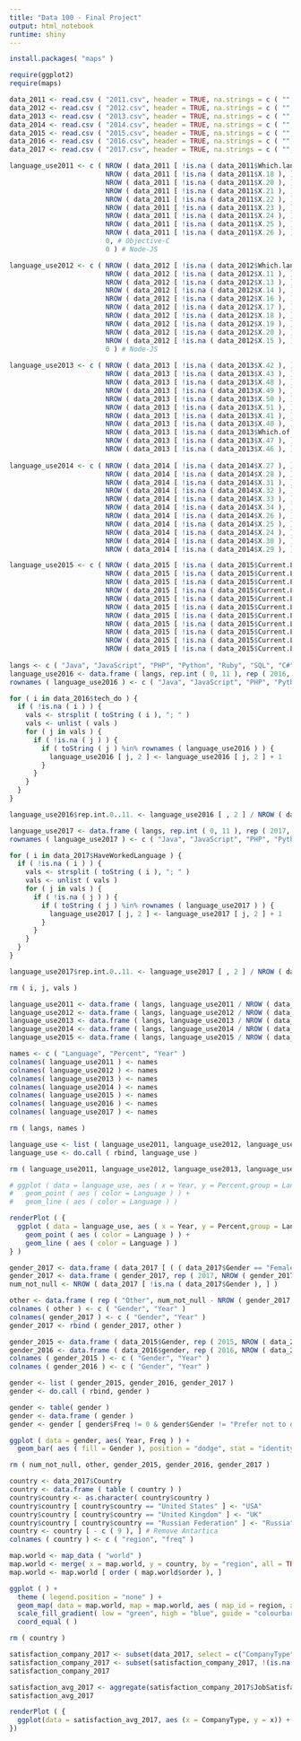 ```yaml
---
title: "Data 100 - Final Project"
output: html_notebook
runtime: shiny
---
```


```r
install.packages( "maps" )

require(ggplot2)
require(maps)
```


```r
data_2011 <- read.csv ( "2011.csv", header = TRUE, na.strings = c ( "", "NA" ) )
data_2012 <- read.csv ( "2012.csv", header = TRUE, na.strings = c ( "", "NA" ) )
data_2013 <- read.csv ( "2013.csv", header = TRUE, na.strings = c ( "", "NA" ) )
data_2014 <- read.csv ( "2014.csv", header = TRUE, na.strings = c ( "", "NA" ) )
data_2015 <- read.csv ( "2015.csv", header = TRUE, na.strings = c ( "", "NA" ) )
data_2016 <- read.csv ( "2016.csv", header = TRUE, na.strings = c ( "", "NA" ) )
data_2017 <- read.csv ( "2017.csv", header = TRUE, na.strings = c ( "", "NA" ) )
```


```r
language_use2011 <- c ( NROW ( data_2011 [ !is.na ( data_2011$Which.languages.are.you.proficient.in. ), ] ), # Java
                        NROW ( data_2011 [ !is.na ( data_2011$X.18 ), ] ), # JavaScript
                        NROW ( data_2011 [ !is.na ( data_2011$X.20 ), ] ), # PHP
                        NROW ( data_2011 [ !is.na ( data_2011$X.21 ), ] ), # Python
                        NROW ( data_2011 [ !is.na ( data_2011$X.22 ), ] ), # Ruby
                        NROW ( data_2011 [ !is.na ( data_2011$X.23 ), ] ), # SQL
                        NROW ( data_2011 [ !is.na ( data_2011$X.24 ), ] ), # C#
                        NROW ( data_2011 [ !is.na ( data_2011$X.25 ), ] ), # C++
                        NROW ( data_2011 [ !is.na ( data_2011$X.26 ), ] ), # C
                        0, # Objective-C
                        0 ) # Node-JS

language_use2012 <- c ( NROW ( data_2012 [ !is.na ( data_2012$Which.languages.are.you.proficient.in. ), ] ), # Java
                        NROW ( data_2012 [ !is.na ( data_2012$X.11 ), ] ), # JavaScript
                        NROW ( data_2012 [ !is.na ( data_2012$X.13 ), ] ), # PHP
                        NROW ( data_2012 [ !is.na ( data_2012$X.14 ), ] ), # Python
                        NROW ( data_2012 [ !is.na ( data_2012$X.16 ), ] ), # Ruby
                        NROW ( data_2012 [ !is.na ( data_2012$X.17 ), ] ), # SQL
                        NROW ( data_2012 [ !is.na ( data_2012$X.18 ), ] ), # C#
                        NROW ( data_2012 [ !is.na ( data_2012$X.19 ), ] ), # C++
                        NROW ( data_2012 [ !is.na ( data_2012$X.20 ), ] ), # C
                        NROW ( data_2012 [ !is.na ( data_2012$X.15 ), ] ), # Objective-C
                        0 ) # Node-JS
                        
language_use2013 <- c ( NROW ( data_2013 [ !is.na ( data_2013$X.42 ), ] ), # Java
                        NROW ( data_2013 [ !is.na ( data_2013$X.43 ), ] ), # JavaScript
                        NROW ( data_2013 [ !is.na ( data_2013$X.48 ), ] ), # PHP
                        NROW ( data_2013 [ !is.na ( data_2013$X.49 ), ] ), # Python
                        NROW ( data_2013 [ !is.na ( data_2013$X.50 ), ] ), # Ruby
                        NROW ( data_2013 [ !is.na ( data_2013$X.51 ), ] ), # SQL
                        NROW ( data_2013 [ !is.na ( data_2013$X.41 ), ] ), # C#
                        NROW ( data_2013 [ !is.na ( data_2013$X.40 ), ] ), # C++
                        NROW ( data_2013 [ !is.na ( data_2013$Which.of.the.following.languages.or.technologies.have.you.used.significantly.in.the.past.year. ), ] ), # C
                        NROW ( data_2013 [ !is.na ( data_2013$X.47 ), ] ), # Objective-C
                        NROW ( data_2013 [ !is.na ( data_2013$X.46 ), ] ) ) # Node-JS
                
language_use2014 <- c ( NROW ( data_2014 [ !is.na ( data_2014$X.27 ), ] ), # Java
                        NROW ( data_2014 [ !is.na ( data_2014$X.28 ), ] ), # JavaScript
                        NROW ( data_2014 [ !is.na ( data_2014$X.31 ), ] ), # PHP
                        NROW ( data_2014 [ !is.na ( data_2014$X.32 ), ] ), # Python
                        NROW ( data_2014 [ !is.na ( data_2014$X.33 ), ] ), # Ruby
                        NROW ( data_2014 [ !is.na ( data_2014$X.34 ), ] ), # SQL
                        NROW ( data_2014 [ !is.na ( data_2014$X.26 ), ] ), # C#
                        NROW ( data_2014 [ !is.na ( data_2014$X.25 ), ] ), # C++
                        NROW ( data_2014 [ !is.na ( data_2014$X.24 ), ] ), # C
                        NROW ( data_2014 [ !is.na ( data_2014$X.30 ), ] ), # Objective-C
                        NROW ( data_2014 [ !is.na ( data_2014$X.29 ), ] ) ) # Node-Js

language_use2015 <- c ( NROW ( data_2015 [ !is.na ( data_2015$Current.Lang...Tech..Java ), ] ), # Java
                        NROW ( data_2015 [ !is.na ( data_2015$Current.Lang...Tech..JavaScript ), ] ), # JavaScript
                        NROW ( data_2015 [ !is.na ( data_2015$Current.Lang...Tech..PHP ), ] ), # PHP
                        NROW ( data_2015 [ !is.na ( data_2015$Current.Lang...Tech..Python ), ] ), # Python
                        NROW ( data_2015 [ !is.na ( data_2015$Current.Lang...Tech..Ruby ), ] ), # Ruby
                        NROW ( data_2015 [ !is.na ( data_2015$Current.Lang...Tech..SQL ), ] ), # SQL
                        NROW ( data_2015 [ !is.na ( data_2015$Current.Lang...Tech..C. ), ] ), # C#
                        NROW ( data_2015 [ !is.na ( data_2015$Current.Lang...Tech..C.. ), ] ), # C++
                        NROW ( data_2015 [ !is.na ( data_2015$Current.Lang...Tech..C ), ] ), # C
                        NROW ( data_2015 [ !is.na ( data_2015$Current.Lang...Tech..Objective.C ), ] ), # OBjective-C
                        NROW ( data_2015 [ !is.na ( data_2015$Current.Lang...Tech..Node.js ), ] ) ) # Node-JS
  
langs <- c ( "Java", "JavaScript", "PHP", "Python", "Ruby", "SQL", "C#", "C++", "C", "Objective-C", "Node.js")
language_use2016 <- data.frame ( langs, rep.int ( 0, 11 ), rep ( 2016, 11 ) )  
rownames ( language_use2016 ) <- c ( "Java", "JavaScript", "PHP", "Python", "Ruby", "SQL", "C#", "C++", "C", "Objective-C", "Node.js")

for ( i in data_2016$tech_do ) {
  if ( !is.na ( i ) ) {
    vals <- strsplit ( toString ( i ), "; " )
    vals <- unlist ( vals )
    for ( j in vals ) {
      if ( !is.na ( j ) ) {
        if ( toString ( j ) %in% rownames ( language_use2016 ) ) {
          language_use2016 [ j, 2 ] <- language_use2016 [ j, 2 ] + 1 
        }
      }
    }
  } 
}

language_use2016$rep.int.0..11. <- language_use2016 [ , 2 ] / NROW ( data_2016 )

language_use2017 <- data.frame ( langs, rep.int ( 0, 11 ), rep ( 2017, 11 ) )
rownames ( language_use2017 ) <- c ( "Java", "JavaScript", "PHP", "Python", "Ruby", "SQL", "C#", "C++", "C", "Objective-C", "Node.js")

for ( i in data_2017$HaveWorkedLanguage ) {
  if ( !is.na ( i ) ) {
    vals <- strsplit ( toString ( i ), "; " )
    vals <- unlist ( vals )
    for ( j in vals ) {
      if ( !is.na ( j ) ) {
        if ( toString ( j ) %in% rownames ( language_use2017 ) ) {
          language_use2017 [ j, 2 ] <- language_use2017 [ j, 2 ] + 1 
        }
      }
    }
  } 
}

language_use2017$rep.int.0..11. <- language_use2017 [ , 2 ] / NROW ( data_2017 )

rm ( i, j, vals )

language_use2011 <- data.frame ( langs, language_use2011 / NROW ( data_2011 ), rep ( 2011, 11 ) )
language_use2012 <- data.frame ( langs, language_use2012 / NROW ( data_2012 ), rep ( 2012, 11 ) )
language_use2013 <- data.frame ( langs, language_use2013 / NROW ( data_2013 ), rep ( 2013, 11 ) )
language_use2014 <- data.frame ( langs, language_use2014 / NROW ( data_2014 ), rep ( 2014, 11 ) )
language_use2015 <- data.frame ( langs, language_use2015 / NROW ( data_2015 ), rep ( 2015, 11 ) )

names <- c ( "Language", "Percent", "Year" )
colnames( language_use2011 ) <- names
colnames( language_use2012 ) <- names
colnames( language_use2013 ) <- names
colnames( language_use2014 ) <- names
colnames( language_use2015 ) <- names
colnames( language_use2016 ) <- names
colnames( language_use2017 ) <- names

rm ( langs, names )

language_use <- list ( language_use2011, language_use2012, language_use2013, language_use2014, language_use2015, language_use2016, language_use2017 )
language_use <- do.call ( rbind, language_use )

rm ( language_use2011, language_use2012, language_use2013, language_use2014, language_use2015, language_use2016, language_use2017 )

# ggplot ( data = language_use, aes ( x = Year, y = Percent,group = Language  ) ) +
#   geom_point ( aes ( color = Language ) ) +
#   geom_line ( aes ( color = Language ) )
```

```r
renderPlot ( {
  ggplot ( data = language_use, aes ( x = Year, y = Percent,group = Language  ) ) +
    geom_point ( aes ( color = Language ) ) +
    geom_line ( aes ( color = Language ) )
} )
```

```r
gender_2017 <- data.frame ( data_2017 [ ( ( data_2017$Gender == "Female" | data_2017$Gender == "Male" ) & !is.na ( data_2017$Gender ) ), "Gender" ] )
gender_2017 <- data.frame ( gender_2017, rep ( 2017, NROW ( gender_2017 ) ) )
num_not_null <- NROW ( data_2017 [ !is.na ( data_2017$Gender ), ] )

other <- data.frame ( rep ( "Other", num_not_null - NROW ( gender_2017 ) ), rep ( 2017, num_not_null - NROW ( gender_2017 ) ) )
colnames ( other ) <- c ( "Gender", "Year" )
colnames( gender_2017 ) <- c ( "Gender", "Year" )
gender_2017 <- rbind ( gender_2017, other )

gender_2015 <- data.frame ( data_2015$Gender, rep ( 2015, NROW ( data_2015 ) ) )
gender_2016 <- data.frame ( data_2016$gender, rep ( 2016, NROW ( data_2016 ) ) )
colnames ( gender_2015 ) <- c ( "Gender", "Year" )
colnames ( gender_2016 ) <- c ( "Gender", "Year" )

gender <- list ( gender_2015, gender_2016, gender_2017 )
gender <- do.call ( rbind, gender )

gender <- table( gender )
gender <- data.frame ( gender )
gender <- gender [ gender$Freq != 0 & gender$Gender != "Prefer not to disclose", ]

ggplot ( data = gender, aes( Year, Freq ) ) +
  geom_bar( aes ( fill = Gender ), position = "dodge", stat = "identity" )

rm ( num_not_null, other, gender_2015, gender_2016, gender_2017 )
```

```r
country <- data_2017$Country
country <- data.frame ( table ( country ) )
country$country <- as.character( country$country )
country$country [ country$country == "United States" ] <- "USA"
country$country [ country$country == "United Kingdom" ] <- "UK"
country$country [ country$country == "Russian Federation" ] <- "Russia"
country <- country [ - c ( 9 ), ] # Remove Antartica
colnames ( country ) <- c ( "region", "freq" )

map.world <- map_data ( "world" )
map.world <- merge( x = map.world, y = country, by = "region", all = TRUE)
map.world <- map.world [ order ( map.world$order ), ]

ggplot ( ) + 
  theme ( legend.position = "none" ) +
  geom_map( data = map.world, map = map.world, aes ( map_id = region, x = long, y = lat, fill = freq ) ) +
  scale_fill_gradient( low = "green", high = "blue", guide = "colourbar" ) +
  coord_equal ( )

rm ( country )
```


```r
satisfaction_company_2017 <- subset(data_2017, select = c("CompanyType", "JobSatisfaction"))
satisfaction_company_2017 <- subset(satisfaction_company_2017, !(is.na(satisfaction_company_2017$CompanyType)) & !(is.na(satisfaction_company_2017$JobSatisfaction)))
satisfaction_company_2017
```
```r
satisfaction_avg_2017 <- aggregate(satisfaction_company_2017$JobSatisfaction, by=list(CompanyType=satisfaction_company_2017$CompanyType), FUN = mean)
satisfaction_avg_2017

```


```r

renderPlot ( {
  ggplot(data = satisfaction_avg_2017, aes (x = CompanyType, y = x)) + geom_bar(stat = "identity", aes (fill = CompanyType), show.legend = FALSE) + coord_flip() + labs(title = "Job Satisfaction per Company Type (2017)", y = "Average Job Satisfaction: ( 0 - 10 )", x = "Company Type")
})

```


